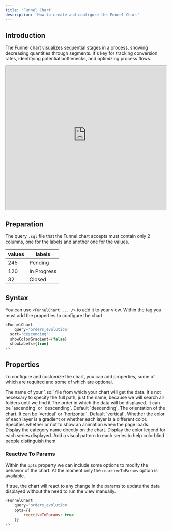 ```yaml
---
title: 'Funnel Chart'
description: 'How to create and configure the Funnel Chart'
---
```


## Introduction
The Funnel chart visualizes sequential stages in a process, showing decreasing quantities through segments. It's key for tracking conversion rates, identifying potential bottlenecks, and optimizing process flows.

<iframe class="rounded-xl" src="https://docs-charts-examples.fly.dev/visualizations/funnel" width="100%" height="450"> </iframe>

## Preparation
The query `.sql` file that the Funnel chart accepts must contain only 2 columns, one for the labels and another one for the values.

| values   | labels      |
| -------- | ----------- |
| 245      | Pending     |
| 120      | In Progress |
| 32       | Closed      |

## Syntax
You can use `<FunnelChart ... />` to add it to your view. Within the tag you must add the properties to configure the chart.

``` js
<FunnelChart
	query='orders_evolution'
  sort='descending'
  showColorGradient={false}
  showLabels={true}
/>
```

## Properties
To configure and customize the chart, you can add properties, some of which are required and some of which are optional.

<ParamField path="query" type="string" required>
    The name of your `.sql` file from which your chart will get the data. It's not necessary to specify the full path, just the name, because we will search all folders until we find it
</ParamField>

<ParamField path="sort" type="string" required>
    The order in which the data will be displayed. It can be `ascending` or `descending`. Default `descending`.
</ParamField>

<ParamField path="orientation" type="string" required>
    The orientation of the chart. It can be `vertical` or `horizontal`. Default `vertical`.
</ParamField>

<ParamField path="showColorGradient" type="boolean">
    Whether the color of each layer is a gradient or whether each layer is a different color.
</ParamField>

<ParamField path="animation" type="boolean">
    Specifies whether or not to show an animation when the page loads.
</ParamField>

<ParamField path="showLabels" type="boolean">
    Display the category name directly on the chart.
</ParamField>

<ParamField path="showLegend" type="boolean">
    Display the color legend for each series displayed.
</ParamField>

<ParamField path="showDecal" type="boolean">
    Add a visual pattern to each series to help colorblind people distinguish them.
</ParamField>

### Reactive To Params

Within the `opts` property we can include some options to modify the behavior of the chart. At the moment only the `reactiveToParams` option is available.

<ParamField path="reactiveToParams" type="boolean">
    If true, the chart will react to any change in the params to update the data displayed without the need to run the view manually.
</ParamField>

```js
<FunnelChart
	query='orders_evolution'
    opts={{
        reactiveToParams: true
    }}
/>
```
